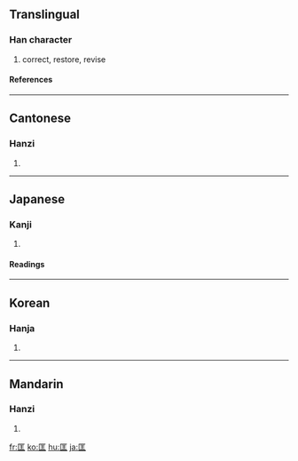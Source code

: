 ==Translingual==
===Han character===
{{Han char|rn=22|rad=匚|as=04|sn=6|four=7171<sub>1</sub>|canj=尸一土 (SMG)}}
# correct, restore, revise
====References====
{{Han ref|kx=0153.230|dkj=02606|dj=0345.120|hdz=10083.010|uh=5321|ud=21281|bh=A64A|bd=42570}}
----
==Cantonese==
===Hanzi===
{{yue-hanzi|jyut=|y=hong1}}
# {{defn|Cantonese}}
----
==Japanese==
===Kanji===
{{ja-kanji|grade=|rs=匚04}}
# {{defn|Japanese}} 
====Readings====
{{ja-readings|on=[[きょう]] (kyō), [[おう]] (ō)|kun=[[ただす]] (tadasu), [[すくう]] (sukuu)}}
----
==Korean==
===Hanja===
{{ko-hanja|hangeul=광|rv=gwang|mr=kwang}}
# {{defn|Korean}}
----
==Mandarin==
===Hanzi===
{{cmn-hanzi|pin=[[kuāng]] ([[kuang1]])|wg=k'uang<sup>1</sup>}}
# {{defn|Mandarin}}

[[fr:匡]]
[[ko:匡]]
[[hu:匡]]
[[ja:匡]]
